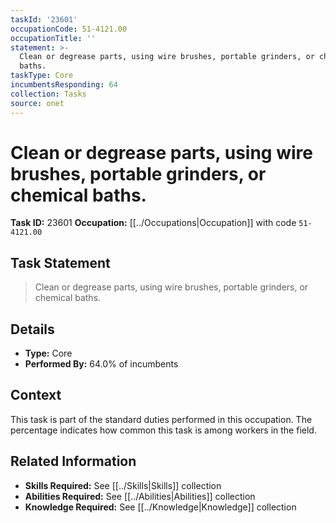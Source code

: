 ```yaml
---
taskId: '23601'
occupationCode: 51-4121.00
occupationTitle: ''
statement: >-
  Clean or degrease parts, using wire brushes, portable grinders, or chemical
  baths.
taskType: Core
incumbentsResponding: 64
collection: Tasks
source: onet
---
```

# Clean or degrease parts, using wire brushes, portable grinders, or chemical baths.

**Task ID:** 23601
**Occupation:** [[../Occupations|Occupation]] with code `51-4121.00`

## Task Statement

> Clean or degrease parts, using wire brushes, portable grinders, or chemical baths.

## Details

- **Type:** Core
- **Performed By:** 64.0% of incumbents

## Context

This task is part of the standard duties performed in this occupation. The percentage indicates how common this task is among workers in the field.

## Related Information

- **Skills Required:** See [[../Skills|Skills]] collection
- **Abilities Required:** See [[../Abilities|Abilities]] collection
- **Knowledge Required:** See [[../Knowledge|Knowledge]] collection
